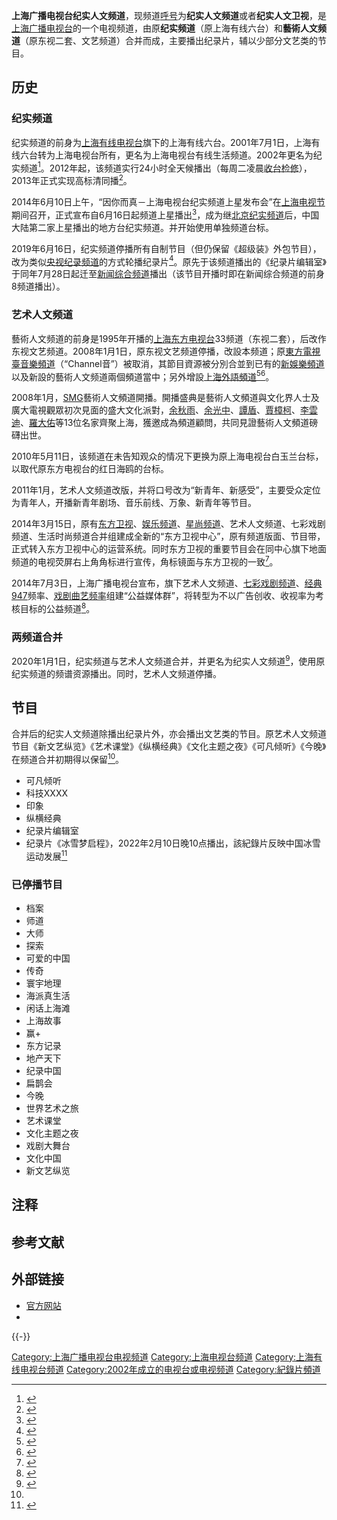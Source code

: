 {{頻道資訊
| 頻道名稱         = 上海广播电视台纪实人文频道
| 頻道圖片檔案     = Doc Channel.jpg
| 頻道圖片名稱     = 频道标志{{efn|在电视画面显示的台标不含“频道”或“卫视”二字；2014年6月10日前显示的台标为上海电视台白玉兰台标+“纪实”二字。}}
| 所屬國家或地區   = {{CHNML}}
| 總部所在         = {{CHN}}[[上海市|上海市]]威海路298號19-20层
| 播放地區         = 全国各地
| 開播日期         =  2020年1月1日
| 頻道語言         = [[普通话|普通话]]
| 頻道口號         = 真实启发思考，人文点亮生活
| 頻道類別         = 纪录片
| 代表人物         = 李逸（总监制）
| 視頻格式         = [[標準畫質電視|SDTV]]（[[576i|576i]] [[縱橫比_(圖像)|16:9]]）<br/>[[高清晰度電視|HDTV]]（[[1080i|1080i]] [[縱橫比_(圖像)|16:9]]）
| 音頻格式         = [[單聲道|單聲道]]（[[標清|標清]]）<br/>[[立體聲|立體聲]]（[[高清|高清]]）
| 擁有者           = [[上海广播电视台|上海广播电视台]]纪录片中心<br>真实传媒有限公司
| 前頻道名稱       = '''纪实频道'''：上海有线六台、上海电视台有线生活频道、上海（广播）电视台纪实频道<br>'''藝術人文频道'''：东视二套、东视文艺频道
| 被取代名稱       =  上海广播电视台纪实人文频道
| 頻道官方網站     = http://www.docuchina.tv/
| 備註             = 
| 數位有線電視供應商01 = 上海[[东方有线|东方有线]]（全市）
| 數位有線電視頻道數01 = 4频道（标清）<br>204频道（高清）<ref>{{Cite web |url=http://www.ocn.net.cn/gsgg_gonggao156.html |title=关于2019年1月1日起部分频道调整的通知 |accessdate=2018年12月30日 |archive-date=2020年11月3日 |archive-url=https://web.archive.org/web/20201103081343/http://www.ocn.net.cn/gsgg_gonggao156.html |dead-url=no }}</ref>
| 數位有線電視供應商02 = [[江苏有线|江苏有线]]
| 數位有線電視頻道數02 =188频道（南京，高清）<br>50频道（苏州{{efn|对于标清机顶盒，频道号对应版本为标清版；对于高清机顶盒，频道号对应版本为高清版。高清机顶盒亦提供标清版节目，频道号为250。}}）
| 數位有線電視供應商03 = [[华数有线|华数有线]]
| 數位有線電視頻道數03 = 72频道（杭州，高清）
| 數位有線電視供應商04 = 其他地区
| 數位有線電視頻道數04 = 随地区而变
| 宽带电视供应商01 = 中国电信iTV（上海）
| 宽带电视频道数01 = 6频道（标清）<br>106频道（高清）
| 宽带电视供应商02 = 中国大陆各地IPTV运营商
| 宽带电视频道数02 = 随地区而变
| 線上收看網站01   = 看看新闻网
| 線上收看網址01   = [http://live.kankanews.com/huikan/?cid=210 免费观看]
}}

'''上海广播电视台纪实人文频道'''，现频道[[呼号|呼号]]为'''纪实人文频道'''或者'''纪实人文卫视'''，是[[上海广播电视台|上海广播电视台]]的一个电视频道，由原'''纪实频道'''（原上海有线六台）和'''藝術人文频道'''（原东视二套、文艺频道）合并而成，主要播出纪录片，辅以少部分文艺类的节目。

== 历史 ==
===纪实频道===
纪实频道的前身为[[上海有线电视台|上海有线电视台]]旗下的上海有线六台。2001年7月1日，上海有线六台转为上海电视台所有，更名为上海电视台有线生活频道。2002年更名为纪实频道<ref>{{cite web|author1=|title=上海年鉴2002→三十一、文化艺术·广播影视→（六）电视|url=http://www.shtong.gov.cn/dfz_web/DFZ/Info?idnode=64163&tableName=userobject1a&id=57250|accessdate=2019-12-20|work=上海市地方志办公室|date=2003-08-20|archive-date=2020-03-03|archive-url=https://web.archive.org/web/20200303125917/http://www.shtong.gov.cn/dfz_web/DFZ/Info?idnode=64163&tableName=userobject1a&id=57250|dead-url=no}}</ref>。2012年起，该频道实行24小时全天候播出（每周二凌晨[[检验图|收台检修]]），2013年正式实现高标清同播<ref>{{Cite web |url=https://www.smg.cn/review/channel/channel_7/index.html |title=频道介绍 |access-date=2018-02-20 |archive-url=https://web.archive.org/web/20180220152403/https://www.smg.cn/review/channel/channel_7/index.html |archive-date=2018-02-20 |dead-url=yes }}</ref>。

2014年6月10日上午，“因你而真－上海电视台纪实频道上星发布会”在[[上海电视节|上海电视节]]期间召开，正式宣布自6月16日起频道上星播出<ref>{{cite news |author1=庄颖 |title=12岁上海纪实频道昨日正式上星 |url=http://news.163.com/14/0617/09/9UUAJRHP00014AED.html |accessdate=2019-12-29 |website=[[东方早报|东方早报]] |archive-date=2020-11-07 |archive-url=https://web.archive.org/web/20201107023221/https://news.163.com/14/0617/09/9UUAJRHP00014AED.html |dead-url=no }}</ref>，成为继[[北京广播电视台冬奥纪实频道|北京纪实频道]]后，中国大陆第二家上星播出的地方台纪实频道。并开始使用单独频道台标。

2019年6月16日，纪实频道停播所有自制节目（但仍保留《超级装》外包节目），改为类似[[中国中央电视台纪录频道|央视纪录频道]]的方式轮播纪录片<ref>{{cite news |author1=[[上海市政府|上海市政府]]新闻办 |title=【提示】上海纪实频道今起改版亮相！看看有哪些新变化？ |url=https://www.sohu.com/a/320911874_100199095 |accessdate=2019-06-16 |website=[[搜狐网|搜狐网]] |archive-date=2019-06-16 |archive-url=https://web.archive.org/web/20190616101755/http://www.sohu.com/a/320911874_100199095 |dead-url=no }}</ref>。原先于该频道播出的《纪录片编辑室》于同年7月28日起迁至[[上海广播电视台新闻综合频道|新闻综合频道]]播出（该节目开播时即在新闻综合频道的前身8频道播出）。

===艺术人文频道===
{{main|上海广播电视台艺术人文频道}}
{{頻道資訊
| 頻道名稱 = 艺术人文频道
| 頻道圖片檔案 = A&H Channel.jpg
| 頻道圖片尺寸 = 150px
| 所屬國家 = {{PRC}}
| 頻道圖片名稱     = 频道标志{{efn|在电视画面显示的台标为上海电视台白玉兰台标+“艺术人文”二字，其中“艺术人文”二字仍为2008年版本}}
| 總部所在 = [[上海市|上海市]]东方路2000号13层
| 播放地區 = [[上海市|上海市]]及部分其它省市
| 開播日期 = 2008年1月1日
| 停播日期 = 2020年1月1日
| 收視率 = 
| 收視率調查時間 = 
| 收視率資料來源 = 
| 頻道口號 =走近經典
| 視頻格式         = [[標準畫質電視|SDTV]]（[[576i|576i]] [[縱橫比_(圖像)|16:9]]）<br/>[[高清晰度电视|HDTV]]（[[1080i|1080i]] [[縱橫比_(圖像)|16:9]]）
| 音頻格式         = [[單聲道|單聲道]]（[[標清|標清]]）<br>[[立体声|立体声]]（[[高清|高清]]）
| 頻道語言         = [[普通話|普通話]]
| 擁有者 = [[上海广播电视台|上海广播电视台]]东方卫视中心公益媒体中心
| 持股者 = 
| 前頻道名稱 = 东视文艺频道
| 被取代名稱 =[[上海广播电视台纪实人文频道|上海广播电视台纪实人文频道]] 
| 集團同類頻道 = 
| 重播服務頻道 =
| 頻道官方網站 = https://www.smg.cn/review/channel/channel_13/index.html
}}

藝術人文频道的前身是1995年开播的[[上海东方电视台|上海东方电视台]]33频道（东视二套），后改作东视文艺频道。2008年1月1日，原东视文艺频道停播，改設本频道；原[[東方電視臺音樂頻道|東方電視臺音樂頻道]]（“Channel音”）被取消，其節目資源被分別合並到已有的[[上海广播电视台都市频道|新娛樂頻道]]以及新設的藝術人文频道兩個頻道當中；另外增設[[上海外語頻道|上海外語頻道]]<ref>{{Cite web |url=http://article.pchome.net/content-527082.html |title=上海明年將取消音樂、文藝頻道增加外語頻道 |access-date=2019-12-28 |archive-url=https://web.archive.org/web/20071215152905/http://article.pchome.net/content-527082.html |archive-date=2007-12-15 |dead-url=yes }}</ref><ref>{{Cite web |url=http://www.2005tv.com/eo/shownews.asp?id=674 |title=上海音樂頻道“Channel音”頻道 停播特別報道 |accessdate=2019-12-28 |archive-date=2008-04-24 |archive-url=https://web.archive.org/web/20080424014320/http://www.2005tv.com/eo/shownews.asp?id=674 |dead-url=yes }}</ref>。

2008年1月，[[SMG|SMG]]藝術人文頻道開播。開播盛典是藝術人文頻道與文化界人士及廣大電視觀眾初次見面的盛大文化派對，[[余秋雨|余秋雨]]、[[余光中|余光中]]、[[譚盾|譚盾]]、[[賈樟柯|賈樟柯]]、[[李雲迪|李雲迪]]、[[羅大佑|羅大佑]]等13位名家齊聚上海，獲邀成為頻道顧問，共同見證藝術人文頻道磅礴出世。

2010年5月11日，该频道在未告知观众的情况下更换为原上海电视台白玉兰台标，以取代原东方电视台的红日海鸥的台标。

2011年1月，艺术人文频道改版，并将口号改为“新青年、新感受”，主要受众定位为青年人，开播新青年剧场、音乐前线、万象、新青年等节目。

2014年3月15日，原有[[东方卫视|东方卫视]]、[[上海娱乐频道|娱乐频道]]、[[星尚频道|星尚频道]]、艺术人文频道、七彩戏剧频道、生活时尚频道合并组建成全新的“东方卫视中心”，原有频道版面、节目带，正式转入东方卫视中心的运营系统。同时东方卫视的重要节目会在同中心旗下地面频道的电视荧屏右上角角标进行宣传，角标镜面与东方卫视的一致<ref>{{Cite web |url=http://www.ttacc.net/a/news/2014/1216/32702.html |title=深度揭秘东方卫视中心 |accessdate=2019-12-28 |archive-date=2017-12-01 |archive-url=https://web.archive.org/web/20171201043108/http://www.ttacc.net/a/news/2014/1216/32702.html |dead-url=no }}</ref>。

2014年7月3日，上海广播电视台宣布，旗下艺术人文频道、[[七彩戏剧频道|七彩戏剧频道]]、[[经典947|经典947]]频率、[[上海戏剧曲艺广播|戏剧曲艺频率]]组建“公益媒体群”，将转型为不以广告创收、收视率为考核目标的公益频道<ref>{{Cite web |url=http://culture.people.com.cn/n/2014/0704/c87423-25239062.html |title=上海广播电视试水公益媒体群 主要播经典艺术 |accessdate=2019-12-28 |archive-date=2018-02-21 |archive-url=https://web.archive.org/web/20180221161717/http://culture.people.com.cn/n/2014/0704/c87423-25239062.html |dead-url=no }}</ref>。

===两频道合并===
2020年1月1日，纪实频道与艺术人文频道合并，并更名为纪实人文频道<ref name=zhoudao>{{cite web |author1=殷茵 |title=纪实人文频道、东方影视频道整合亮相！2020年沪上荧屏“变变变” |url=http://static.zhoudaosh.com/6E3DB5B26C2713AC05EF68329B9EAFE3AED36B8DC9A79459360CF435B3011E49 |accessdate=2019-12-28 |work=周到上海 |date=2019-12-28 |archive-date=2020-11-03 |archive-url=https://web.archive.org/web/20201103175951/http://static.zhoudaosh.com/6E3DB5B26C2713AC05EF68329B9EAFE3AED36B8DC9A79459360CF435B3011E49 |dead-url=no }}</ref>，使用原纪实频道的频谱资源播出。同时，艺术人文频道停播。

==节目==
合并后的纪实人文频道除播出纪录片外，亦会播出文艺类的节目。原艺术人文频道节目《新文艺纵览》《艺术课堂》《纵横经典》《文化主题之夜》《可凡倾听》《今晚》在频道合并初期得以保留<ref name=zhoudao/>。

*可凡倾听{{efn|曾用名《倾听》，初期在娱乐频道播出（亦曾在东方卫视播出），后调至该频道播出，自2021年起，新闻综合频道每周六亦会播出精编版。}}  
*科技XXXX{{efn|XXXX代表节目播出时的年份}}
*印象
*纵横经典
*纪录片编辑室
*纪录片《冰雪梦启程》，2022年2月10日晚10点播出，該紀錄片反映中国冰雪运动发展<ref>{{cite news |title=纪录片《冰雪梦启程》今晚播出，聚焦冰雪运动的长远发展 |url=https://m.thepaper.cn/newsDetail_forward_16609920 |accessdate=2022-02-08 |archive-date=2022-02-08 |archive-url=https://web.archive.org/web/20220208105730/https://m.thepaper.cn/newsDetail_forward_16609920 }}</ref>
===已停播节目===
* 档案
* 师道
* 大师
* 探索
* 可爱的中国
* 传奇
* 寰宇地理{{efn|购自[[国家地理频道|国家地理频道]]。}}
* 海派真生活
* 闲话上海滩{{efn|该节目为[[上海话|上海话]]方言节目，2014年6月为配合频道上星（广电总局规定卫星频道必须使用普通话播出，不能使用方言），该节目停止播出<ref>{{cite web|author1=狄雨霏|title=卫视停播方言节目，上海观众失望|url=https://cn.nytimes.com/china/20140505/c05shanghai/|accessdate=2019-12-29|work=纽约时报|date=2014-05-05|archive-date=2020-11-03|archive-url=https://web.archive.org/web/20201103072010/https://cn.nytimes.com/china/20140505/c05shanghai/|dead-url=no}}</ref>}}
* 上海故事{{efn|[[上海广播电视台新闻综合频道|新闻综合频道]]首播节目，该频道只作重播。}}
*赢+
*东方记录
*地产天下
*纪录中国
*扁鹊会
*今晚{{efn|初期在原星尚频道播出（已并入都市频道），2014年7月调至艺术人文频道播出。}}  
*世界艺术之旅
*艺术课堂
*文化主题之夜
*戏剧大舞台{{efn|七彩戏剧频道首播节目}}
*文化中国
*新文艺纵览

==注释==
{{notelist}}

== 参考文献 ==
{{Reflist}}

== 外部链接 ==
* [https://web.archive.org/web/20160916014728/http://www.docuchina.tv/ 官方网站]
* {{Sinaweibo|docuchina}}

{{-}}
{{上海广播电视台}}
{{中华人民共和国广播电视网络}}

[[Category:上海广播电视台电视频道|Category:上海广播电视台电视频道]]
[[Category:上海电视台频道|Category:上海电视台频道]]
[[Category:上海有线电视台频道|Category:上海有线电视台频道]]
[[Category:2002年成立的电视台或电视频道|Category:2002年成立的电视台或电视频道]]
[[Category:紀錄片頻道|Category:紀錄片頻道]]